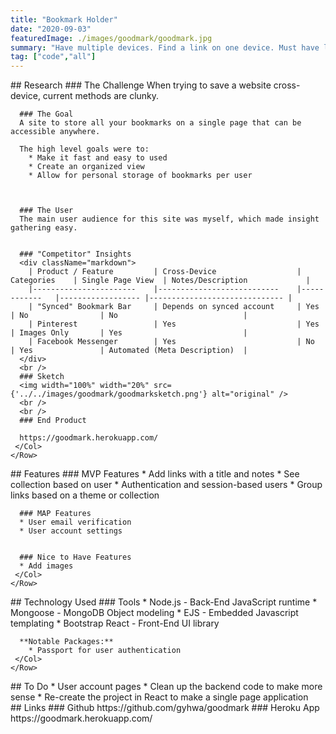 ```yaml
---
title: "Bookmark Holder"
date: "2020-09-03"
featuredImage: ./images/goodmark/goodmark.jpg
summary: "Have multiple devices. Find a link on one device. Must have link everywhere."
tag: ["code","all"]
---
```


<Container fluid>
  <div className="pad">
    <Row>
      <Col>
      ## Research
      ### The Challenge
      When trying to save a website cross-device, current methods are clunky.

      ### The Goal
      A site to store all your bookmarks on a single page that can be accessible anywhere.

      The high level goals were to:
        * Make it fast and easy to used
        * Create an organized view
        * Allow for personal storage of bookmarks per user



      ### The User
      The main user audience for this site was myself, which made insight gathering easy.


      ### "Competitor" Insights
      <div className="markdown">
        | Product / Feature     	| Cross-Device              	| Categories 	| Single Page View 	| Notes/Description            	|
        |-----------------------	|---------------------------	|------------	|------------------	|------------------------------	|
        | "Synced" Bookmark Bar 	| Depends on synced account 	| Yes        	| No               	| No                           	|
        | Pinterest             	| Yes                       	| Yes        	| Images Only      	| Yes                          	|
        | Facebook Messenger    	| Yes                       	| No         	| Yes              	| Automated (Meta Description) 	|
      </div>
      <br />
      ### Sketch
      <img width="100%" width="20%" src={'../../images/goodmark/goodmarksketch.png'} alt="original" />
      <br />
      <br />
      ### End Product

      https://goodmark.herokuapp.com/
     </Col>
    </Row>
  </div>
</Container>

<Container fluid  className="light-grey">
  <div className="pad">
    <Row>
      <Col className="mt-4">
      ## Features
      ### MVP Features
      * Add links with a title and notes
      * See collection based on user
        * Authentication and session-based users
      * Group links based on a theme or collection


      ### MAP Features
      * User email verification
      * User account settings


      ### Nice to Have Features
      * Add images
     </Col>
    </Row>
  </div>
</Container>

<Container fluid>
  <div className="pad">
    <Row>
      <Col className="mt-4">
      ## Technology Used
      ### Tools
      * <Link to="https://nodejs.org/en/">Node.js</Link> - Back-End JavaScript runtime
      * <Link to="https://mongoosejs.com/">Mongoose</Link> - MongoDB Object modeling
      * <Link to="https://ejs.co/">EJS</Link> - Embedded Javascript templating
      * <Link to="https://react-bootstrap.github.io/">Bootstrap React</Link> - Front-End UI library



      **Notable Packages:**
        * Passport for user authentication
     </Col>
    </Row>
  </div>
</Container>

<Container fluid className="light-grey">
  <div className="pad">
    <Row>
      <Col className="mt-4">
      ## To Do
      * User account pages
      * Clean up the backend code to make more sense
      * Re-create the project in React to make a single page application
     </Col>
    </Row>
  </div>
</Container>

<Container fluid>
  <div className="pad">
    <Row>
      <Col className="mt-4">
      ## Links
      ### Github
      https://github.com/gyhwa/goodmark
      ### Heroku App
      https://goodmark.herokuapp.com/
     </Col>
    </Row>
  </div>
</Container>
